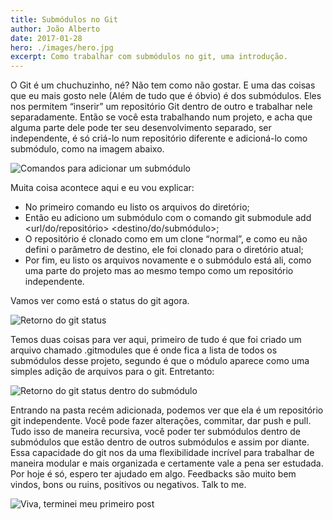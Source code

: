 ```yaml
---
title: Submódulos no Git
author: João Alberto
date: 2017-01-28
hero: ./images/hero.jpg
excerpt: Como trabalhar com submódulos no git, uma introdução.
---
```


O Git é um chuchuzinho, né? Não tem como não gostar. E uma das coisas que eu mais gosto nele (Além de tudo que é óbvio) é dos submódulos.
Eles nos permitem “inserir” um repositório Git dentro de outro e trabalhar nele separadamente.
Então se você esta trabalhando num projeto, e acha que alguma parte dele pode ter seu desenvolvimento separado, ser independente, é só criá-lo num repositório diferente e adicioná-lo como submódulo, como na imagem abaixo.

![Comandos para adicionar um submódulo](./images/image_1.png "git submodule add <url/do/repositório> <destino/do/submódulo>")

Muita coisa acontece aqui e eu vou explicar:
- No primeiro comando eu listo os arquivos do diretório;
- Então eu adiciono um submódulo com o comando git submodule add <url/do/repositório> <destino/do/submódulo>;
- O repositório é clonado como em um clone “normal”, e como eu não defini o parâmetro de destino, ele foi clonado para o diretório atual;
- Por fim, eu listo os arquivos novamente e o submódulo está ali, como uma parte do projeto mas ao mesmo tempo como um repositório independente.

Vamos ver como está o status do git agora.

![Retorno do git status](./images/image_2.png "git status, tudo normal por aqui.")

Temos duas coisas para ver aqui, primeiro de tudo é que foi criado um arquivo chamado .gitmodules que é onde fica a lista de todos os submódulos desse projeto, segundo é que o módulo aparece como uma simples adição de arquivos para o git. Entretanto:

![Retorno do git status dentro do submódulo](./images/image_3.png "git status no submódulo, aqui a magia acontece.")

Entrando na pasta recém adicionada, podemos ver que ela é um repositório git independente. Você pode fazer alterações, commitar, dar push e pull.
Tudo isso de maneira recursiva, você poder ter submódulos dentro de submódulos que estão dentro de outros submódulos e assim por diante.
Essa capacidade do git nos da uma flexibilidade incrível para trabalhar de maneira modular e mais organizada e certamente vale a pena ser estudada.
Por hoje é só, espero ter ajudado em algo. Feedbacks são muito bem vindos, bons ou ruins, positivos ou negativos. Talk to me.

![Viva, terminei meu primeiro post](./images/me-posting.gif "Eu, postando isso.")